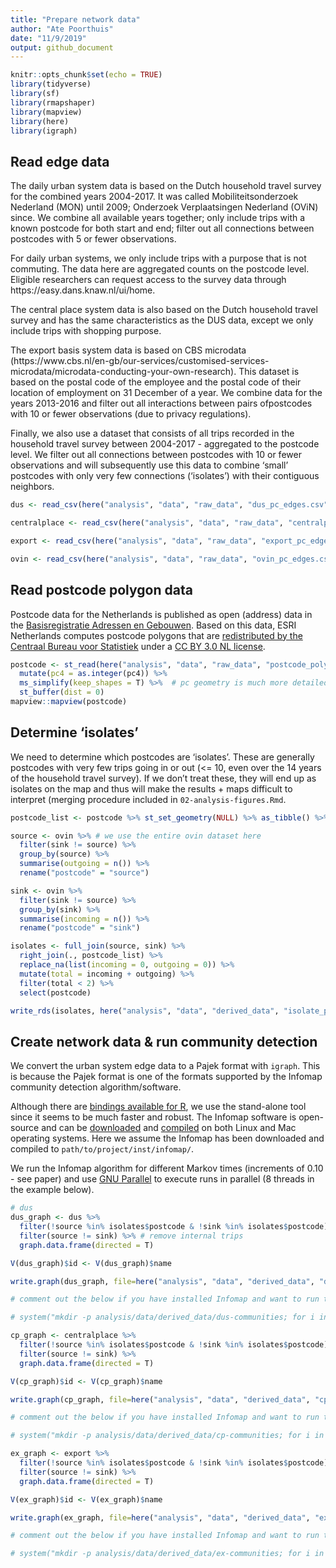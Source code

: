 ```yaml
---
title: "Prepare network data"
author: "Ate Poorthuis"
date: "11/9/2019"
output: github_document
---
```


```r
knitr::opts_chunk$set(echo = TRUE)
library(tidyverse)
library(sf)
library(rmapshaper)
library(mapview)
library(here)
library(igraph)
```

## Read edge data
The daily urban system data is based on the Dutch household travel survey for the combined years 2004-2017. It was called Mobiliteitsonderzoek Nederland (MON) until 2009; Onderzoek Verplaatsingen Nederland (OViN) since. We combine all available years together; only include trips with a known postcode for both start and end; filter out all connections between postcodes with 5 or fewer observations.

For daily urban systems, we only include trips with a purpose that is not commuting. The data here are aggregated counts on the postcode level. Eligible researchers can request access to the survey data through https://easy.dans.knaw.nl/ui/home.

The central place system data is also based on the Dutch household travel survey and has the same characteristics as the DUS data, except we only include trips with shopping purpose.

The export basis system data is based on CBS microdata (https://www.cbs.nl/en-gb/our-services/customised-services-microdata/microdata-conducting-your-own-research). This dataset is based on the postal code of the employee and the postal code of their location of employment on 31 December of a year. We combine data for the years 2013-2016 and filter out all interactions between pairs ofpostcodes with 10 or fewer observations (due to privacy regulations).

Finally, we also use a dataset that consists of all trips recorded in the household travel survey between 2004-2017 - aggregated to the postcode level. We filter out all connections between postcodes with 10 or fewer observations and will subsequently use this data to combine 'small' postcodes with only very few connections ('isolates') with their contiguous neighbors.

```r
dus <- read_csv(here("analysis", "data", "raw_data", "dus_pc_edges.csv"))

centralplace <- read_csv(here("analysis", "data", "raw_data", "centralplace_pc_edges.csv"))

export <- read_csv(here("analysis", "data", "raw_data", "export_pc_edges.csv"))

ovin <- read_csv(here("analysis", "data", "raw_data", "ovin_pc_edges.csv"))
```

## Read postcode polygon data
Postcode data for the Netherlands is published as open (address) data in the [Basisregistratie Adressen en Gebouwen](https://data.overheid.nl/data/dataset/basisregistratie-adressen-en-gebouwen--bag-). Based on this data, ESRI Netherlands computes postcode polygons that are [redistributed by the Centraal Bureau voor Statistiek](https://www.cbs.nl/nl-nl/dossier/nederland-regionaal/geografische-data/gegevens-per-postcode) under a [CC BY 3.0 NL license](https://creativecommons.org/licenses/by/3.0/nl/).

```r
postcode <- st_read(here("analysis", "data", "raw_data", "postcode_polygons", "CBS_ESRI_PC4_2017.shp"), crs = 28992, stringsAsFactors = F) %>% 
  mutate(pc4 = as.integer(pc4)) %>% 
  ms_simplify(keep_shapes = T) %>%  # pc geometry is much more detailed than we need, simplify
  st_buffer(dist = 0)
mapview::mapview(postcode)
```

## Determine 'isolates'
We need to determine which postcodes are 'isolates'. These are generally postcodes with very few trips going in or out (<= 10, even over the 14 years of the household travel survey). If we don't treat these, they will end up as isolates on the map and thus will make the results + maps difficult to interpret (merging procedure included in `02-analysis-figures.Rmd`.

```r
postcode_list <- postcode %>% st_set_geometry(NULL) %>% as_tibble() %>% rename(postcode = pc4)

source <- ovin %>% # we use the entire ovin dataset here
  filter(sink != source) %>% 
  group_by(source) %>% 
  summarise(outgoing = n()) %>% 
  rename("postcode" = "source")

sink <- ovin %>%
  filter(sink != source) %>% 
  group_by(sink) %>% 
  summarise(incoming = n()) %>% 
  rename("postcode" = "sink")

isolates <- full_join(source, sink) %>%
  right_join(., postcode_list) %>% 
  replace_na(list(incoming = 0, outgoing = 0)) %>% 
  mutate(total = incoming + outgoing) %>% 
  filter(total < 2) %>% 
  select(postcode)

write_rds(isolates, here("analysis", "data", "derived_data", "isolate_postcodes.rds"))
```

## Create network data & run community detection
We convert the urban system edge data to a Pajek format with `igraph`. This is because the Pajek format is one of the formats supported by the Infomap community detection algorithm/software.

Although there are [bindings available for R](https://www.mapequation.org/code.html#Examples-with-R), we use the stand-alone tool since it seems to be much faster and robust. The Infomap software is open-source and can be [downloaded](https://www.mapequation.org/code.html) and [compiled](https://www.mapequation.org/code.html#Download-and-compile) on both Linux and Mac operating systems. Here we assume the Infomap has been downloaded and compiled to `path/to/project/inst/infomap/`.

We run the Infomap algorithm for different Markov times (increments of 0.10 - see paper) and use [GNU Parallel](https://www.gnu.org/software/parallel/sem.html) to execute runs in parallel (8 threads in the example below).

```r
# dus
dus_graph <- dus %>% 
  filter(!source %in% isolates$postcode & !sink %in% isolates$postcode) %>% # remove links to isolate postcodes
  filter(source != sink) %>% # remove internal trips
  graph.data.frame(directed = T)

V(dus_graph)$id <- V(dus_graph)$name

write.graph(dus_graph, file=here("analysis", "data", "derived_data", "dus.net"), format="pajek")

# comment out the below if you have installed Infomap and want to run the community detection algorithm yourself

# system("mkdir -p analysis/data/derived_data/dus-communities; for i in `seq 0.10 0.10 7`; do sem -j8 inst/infomap/Infomap analysis/data/derived_data/dus.net . -N 500 --undirected --tree --two-level --markov-time $i --out-name analysis/data/derived_data/dus-communities/dus-$i --silent; done; sem --wait", intern = F)
```

```r
cp_graph <- centralplace %>% 
  filter(!source %in% isolates$postcode & !sink %in% isolates$postcode) %>% 
  filter(source != sink) %>% 
  graph.data.frame(directed = T)

V(cp_graph)$id <- V(cp_graph)$name

write.graph(cp_graph, file=here("analysis", "data", "derived_data", "cp.net"), format="pajek")

# comment out the below if you have installed Infomap and want to run the community detection algorithm yourself

# system("mkdir -p analysis/data/derived_data/cp-communities; for i in `seq 0.10 0.10 7`; do sem -j8 inst/infomap/Infomap analysis/data/derived_data/cp.net . -N 500 --undirected --tree --two-level --markov-time $i --out-name analysis/data/derived_data/cp-communities/cp-$i --silent; done; sem --wait", intern = F)
```

```r
ex_graph <- export %>% 
  filter(!source %in% isolates$postcode & !sink %in% isolates$postcode) %>% 
  filter(source != sink) %>% 
  graph.data.frame(directed = T)

V(ex_graph)$id <- V(ex_graph)$name

write.graph(ex_graph, file=here("analysis", "data", "derived_data", "ex.net"), format="pajek")

# comment out the below if you have installed Infomap and want to run the community detection algorithm yourself

# system("mkdir -p analysis/data/derived_data/ex-communities; for i in `seq 0.15 0.15 7`; do sem -j8 inst/infomap/Infomap analysis/data/derived_data/ex.net . -N 500 --undirected --tree --two-level --markov-time $i --out-name analysis/data/derived_data/ex-communities/ex-$i --silent; done; sem --wait", intern = F)
```
